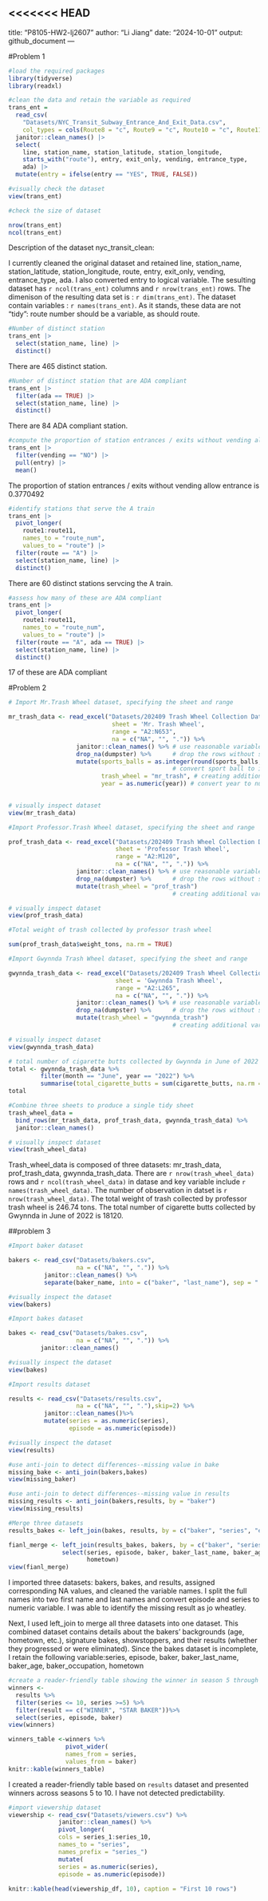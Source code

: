 <<<<<<< HEAD
---
title: "P8105-HW2-lj2607"
author: "Li Jiang"
date: "2024-10-01"
output: github_document
---

#Problem 1

```r
#load the required packages
library(tidyverse)
library(readxl)
```

```r
#clean the data and retain the variable as required 
trans_ent = 
  read_csv(
    "Datasets/NYC_Transit_Subway_Entrance_And_Exit_Data.csv",
    col_types = cols(Route8 = "c", Route9 = "c", Route10 = "c", Route11 = "c")) |> 
  janitor::clean_names() |> 
  select(
    line, station_name, station_latitude, station_longitude, 
    starts_with("route"), entry, exit_only, vending, entrance_type, 
    ada) |> 
  mutate(entry = ifelse(entry == "YES", TRUE, FALSE))

#visually check the dataset
view(trans_ent)
```

```r
#check the size of dataset

nrow(trans_ent)
ncol(trans_ent)
```

Description of the dataset nyc_transit_clean:

I currently cleaned the original dataset and retained line, station_name, station_latitude, station_longitude, route, entry, exit_only, vending, entrance_type, ada. I also converted entry to logical variable. The sesulting dataset has `r ncol(trans_ent)` columns and `r nrow(trans_ent)` rows. The dimenison of the resulting data set is : `r dim(trans_ent)`. The dataset contain variables : `r names(trans_ent)`. As it stands, these data are not "tidy": route number should be a variable, as should route.

```r
#Number of distinct station
trans_ent |> 
  select(station_name, line) |> 
  distinct()
```
There are 465 distinct station.

```r
#Number of distinct station that are ADA compliant
trans_ent |> 
  filter(ada == TRUE) |> 
  select(station_name, line) |> 
  distinct()
```
There are 84 ADA compliant station.

```r
#compute the proportion of station entrances / exits without vending allow entrance
trans_ent |> 
  filter(vending == "NO") |> 
  pull(entry) |> 
  mean()
```
The proportion of station entrances / exits without vending allow entrance is 0.3770492


```r
#identify stations that serve the A train
trans_ent |> 
  pivot_longer(
    route1:route11,
    names_to = "route_num",
    values_to = "route") |> 
  filter(route == "A") |> 
  select(station_name, line) |> 
  distinct()
```

There are 60 distinct stations servcing the A train.

```r
#assess how many of these are ADA compliant
trans_ent |> 
  pivot_longer(
    route1:route11,
    names_to = "route_num",
    values_to = "route") |> 
  filter(route == "A", ada == TRUE) |> 
  select(station_name, line) |> 
  distinct()
```

17 of these are ADA compliant


#Problem 2

```r
# Import Mr.Trash Wheel dataset, specifying the sheet and range

mr_trash_data <- read_excel("Datasets/202409 Trash Wheel Collection Data.xlsx",
                             sheet = 'Mr. Trash Wheel',
                             range = "A2:N653",
                             na = c("NA", "", ".")) %>% 
                   janitor::clean_names() %>% # use reasonable variable names
                   drop_na(dumpster) %>%      # drop the rows without specific dumpster                                                           information
                   mutate(sports_balls = as.integer(round(sports_balls,digits = 0)),
                                              # convert sport ball to integer variable
                          trash_wheel = "mr_trash", # creating additional variable recording                                                            trash_wheel           
                          year = as.numeric(year)) # convert year to numerical variable
                                             

# visually inspect dataset
view(mr_trash_data)
```

```r
#Import Professor.Trash Wheel dataset, specifying the sheet and range

prof_trash_data <- read_excel("Datasets/202409 Trash Wheel Collection Data.xlsx",
                              sheet = 'Professor Trash Wheel',
                              range = "A2:M120",
                              na = c("NA", "", ".")) %>% 
                   janitor::clean_names() %>% # use reasonable variable names
                   drop_na(dumpster) %>%      # drop the rows without specific dumpster                                                           information
                   mutate(trash_wheel = "prof_trash") 
                                              # creating additional variable recording trash_wheel        

# visually inspect dataset
view(prof_trash_data)

#Total weight of trash collected by professor trash wheel

sum(prof_trash_data$weight_tons, na.rm = TRUE)
```

```r
#Import Gwynnda Trash Wheel dataset, specifying the sheet and range

gwynnda_trash_data <- read_excel("Datasets/202409 Trash Wheel Collection Data.xlsx",
                              sheet = 'Gwynnda Trash Wheel',
                              range = "A2:L265",
                              na = c("NA", "", ".")) %>% 
                   janitor::clean_names() %>% # use reasonable variable names
                   drop_na(dumpster) %>%      # drop the rows without specific dumpster                                                           information
                   mutate(trash_wheel = "gwynnda_trash") 
                                              # creating additional variable recording trash_wheel        

# visually inspect dataset
view(gwynnda_trash_data)

# total number of cigarette butts collected by Gwynnda in June of 2022
total <- gwynnda_trash_data %>%
         filter(month == "June", year == "2022") %>%
         summarise(total_cigarette_butts = sum(cigarette_butts, na.rm = TRUE))
total
```

```r
#Combine three sheets to produce a single tidy sheet
trash_wheel_data = 
  bind_rows(mr_trash_data, prof_trash_data, gwynnda_trash_data) %>% 
  janitor::clean_names()

# visually inspect dataset
view(trash_wheel_data)
```

Trash_wheel_data is composed of three datasets: mr_trash_data, prof_trash_data, gwynnda_trash_data. There are `r nrow(trash_wheel_data)` rows and `r ncol(trash_wheel_data)` in datase and key variable include `r names(trash_wheel_data)`. The number of observation in datset is `r nrow(trash_wheel_data)`. The total weight of trash collected by professor trash wheel is 246.74 tons. The total number of cigarette butts collected by Gwynnda in June of 2022 is 18120.


##problem 3

```r
#Import baker dataset

bakers <- read_csv("Datasets/bakers.csv",
                   na = c("NA", "", ".")) %>%
          janitor::clean_names() %>%
          separate(baker_name, into = c("baker", "last_name"), sep = " ")

#visually inspect the dataset
view(bakers)
```

```r
#Import bakes dataset

bakes <- read_csv("Datasets/bakes.csv",
                   na = c("NA", "", ".")) %>%
         janitor::clean_names()

#visually inspect the dataset
view(bakes)
```

```r
#Import results dataset

results <- read_csv("Datasets/results.csv",
                   na = c("NA", "", "."),skip=2) %>%
          janitor::clean_names()%>%
          mutate(series = as.numeric(series),
                 episode = as.numeric(episode))

#visually inspect the dataset
view(results)
```

```r
#use anti-join to detect differences--missing value in bake
missing_bake <- anti_join(bakers,bakes)
view(missing_baker)

#use anti-join to detect differences--missing value in results
missing_results <- anti_join(bakers,results, by = "baker")
view(missing_results)
```

```r
#Merge three datasets
results_bakes <- left_join(bakes, results, by = c("baker", "series", "episode"))

fianl_merge <- left_join(results_bakes, bakers, by = c("baker", "series"))%>%
               select(series, episode, baker, baker_last_name, baker_age, baker_occupation, 
                      hometown)
view(fianl_merge)
```

I imported three datasets: bakers, bakes, and results, assigned corresponding NA values, and cleaned the variable names. I split the full names into two first name and last names and convert episode and series to numeric variable. I was able to identify the missing result as jo wheatley.

Next, I used left_join to merge all three datasets into one dataset. This combined dataset contains details about the bakers' backgrounds (age, hometown, etc.), signature bakes, showstoppers, and their results (whether they progressed or were eliminated). Since the bakes dataset is incomplete, I retain the following variable:series, episode, baker, baker_last_name, baker_age, baker_occupation, hometown

```r
#create a reader-friendly table showing the winner in season 5 through 10
winners <-
  results %>% 
  filter(series <= 10, series >=5) %>% 
  filter(result == c("WINNER", "STAR BAKER"))%>% 
  select(series, episode, baker)
view(winners)

winners_table <-winners %>%
                pivot_wider(
                names_from = series,
                values_from = baker)
knitr::kable(winners_table)
```
I created a reader-friendly table based on `results` dataset and presented winners across seasons 5 to 10. I have not detected predictability.
 
```r
#import viewership dataset
viewership <- read_csv("Datasets/viewers.csv") %>% 
              janitor::clean_names() %>% 
              pivot_longer(
              cols = series_1:series_10,
              names_to = "series",
              names_prefix = "series_")
              mutate(
              series = as.numeric(series),
              episode = as.numeric(episode))
  
knitr::kable(head(viewership_df, 10), caption = "First 10 rows")
```
